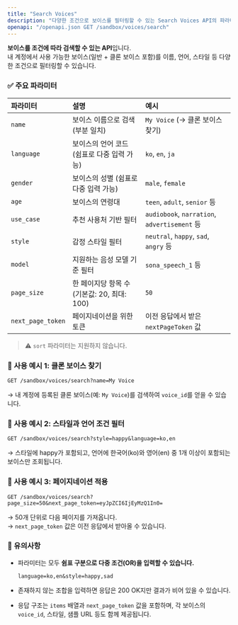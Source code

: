 ```yaml
---
title: "Search Voices"
description: "다양한 조건으로 보이스를 필터링할 수 있는 Search Voices API의 파라미터 사용법과 검색 예시를 설명합니다."
openapi: "/openapi.json GET /sandbox/voices/search"
---
```


**보이스를 조건에 따라 검색할 수 있는 API**입니다.\
내 계정에서 사용 가능한 보이스(일반 \+ 클론 보이스 포함)를 이름, 언어, 스타일 등 다양한 조건으로 필터링할 수 있습니다.

### ✅ 주요 파라미터

| 파라미터              | 설명                             | 예시                                          |
| :---------------- | :----------------------------- | :------------------------------------------ |
| `name`            | 보이스 이름으로 검색 (부분 일치)            | `My Voice` (→ 클론 보이스 찾기)                    |
| `language`        | 보이스의 언어 코드 (쉼표로 다중 입력 가능)      | `ko`, `en`, `ja`                            |
| `gender`          | 보이스의 성별 (쉼표로 다중 입력 가능)         | `male`, `female`                            |
| `age`             | 보이스의 연령대                       | `teen`, `adult`, `senior` 등                 |
| `use_case`        | 추천 사용처 기반 필터                   | `audiobook`, `narration`, `advertisement` 등 |
| `style`           | 감정 스타일 필터                      | `neutral`, `happy`, `sad`, `angry` 등        |
| `model`           | 지원하는 음성 모델 기준 필터               | `sona_speech_1` 등                           |
| `page_size`       | 한 페이지당 항목 수 (기본값: 20, 최대: 100) | `50`                                        |
| `next_page_token` | 페이지네이션을 위한 토큰                  | 이전 응답에서 받은 `nextPageToken` 값                |

> ⚠️ `sort` 파라미터는 지원하지 않습니다.

### 📌 사용 예시 1: 클론 보이스 찾기

```http
GET /sandbox/voices/search?name=My Voice
```

→ 내 계정에 등록된 클론 보이스(예: `My Voice`)를 검색하여 `voice_id`를 얻을 수 있습니다.

### 📌 사용 예시 2: 스타일과 언어 조건 필터

```http
GET /sandbox/voices/search?style=happy&language=ko,en
```

→ 스타일에 happy가 포함되고, 언어에 한국어(ko)와 영어(en) 중 1개 이상이 포함되는 보이스만 조회됩니다.

### 📌 사용 예시 3: 페이지네이션 적용

```http
GET /sandbox/voices/search?page_size=50&next_page_token=eyJpZCI6IjEyMzQ1In0=
```

→ 50개 단위로 다음 페이지를 가져옵니다.\
→ `next_page_token` 값은 이전 응답에서 받아올 수 있습니다.

### 🧠 유의사항

- 파라미터는 모두 **쉼표 구분으로 다중 조건(OR)을 입력할 수 있습니다.**

  ```http
  language=ko,en&style=happy,sad
  ```
- 존재하지 않는 조합을 입력하면 응답은 200 OK지만 결과가 비어 있을 수 있습니다.
- 응답 구조는 `items` 배열과 `next_page_token` 값을 포함하며, 각 보이스의 `voice_id`, 스타일, 샘플 URL 등도 함께 제공됩니다.